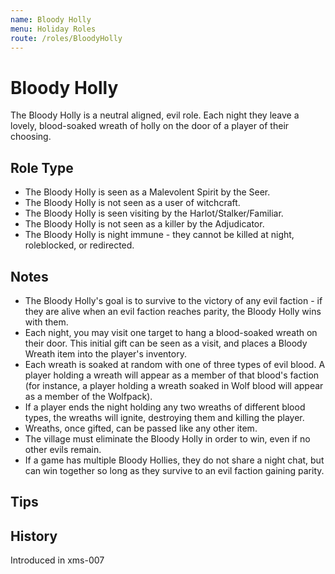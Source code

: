 ```yaml
---
name: Bloody Holly
menu: Holiday Roles
route: /roles/BloodyHolly
---
```


# Bloody Holly

The Bloody Holly is a neutral aligned, evil role. Each night they leave a lovely, blood-soaked wreath of holly on the door of a player of their choosing.

## Role Type

- The Bloody Holly is seen as a Malevolent Spirit by the Seer.
- The Bloody Holly is not seen as a user of witchcraft.
- The Bloody Holly is seen visiting by the Harlot/Stalker/Familiar.
- The Bloody Holly is not seen as a killer by the Adjudicator.
- The Bloody Holly is night immune - they cannot be killed at night, roleblocked, or redirected.

## Notes

- The Bloody Holly's goal is to survive to the victory of any evil faction - if they are alive when an evil faction reaches parity, the Bloody Holly wins with them.
- Each night, you may visit one target to hang a blood-soaked wreath on their door. This initial gift can be seen as a visit, and places a Bloody Wreath item into the player's inventory.
- Each wreath is soaked at random with one of three types of evil blood. A player holding a wreath will appear as a member of that blood's faction (for instance, a player holding a wreath soaked in Wolf blood will appear as a member of the Wolfpack).
- If a player ends the night holding any two wreaths of different blood types, the wreaths will ignite, destroying them and killing the player.
- Wreaths, once gifted, can be passed like any other item.
- The village must eliminate the Bloody Holly in order to win, even if no other evils remain.
- If a game has multiple Bloody Hollies, they do not share a night chat, but can win together so long as they survive to an evil faction gaining parity.

## Tips

## History

<Timeline lineColor="white">
  <Event interval="2019-12-27">Introduced in xms-007</Event>
</Timeline>
